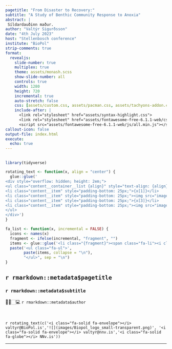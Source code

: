 ```yaml
---
pagetitle: "From Disaster to Recovery:"
subtitle: "A Study of Benthic Community Response to Anoxia"
abstract: |
 Síldardauðinn maður. 
author: "Valtýr Sigurðsson"
date: "4th July 2023"
host: "Stellenbosch conference"
institute: "BioPol"
strip-comments: true
format: 
  revealjs:
    slide-number: true
    multiplex: true
    theme: assets/monash.scss
    show-slide-number: all
    controls: true
    width: 1280
    height: 720
    incremental: true
    auto-stretch: false
    css: [assets/custom.css, assets/pacman.css, assets/tachyons-addon.css]
    include-after: |
      <link rel="stylesheet" href="assets/syntax-highlight.css">
      <link rel="stylesheet" href="assets/fontawesome-free-6.1.1-web/css/all.min.css">
      <script src="assets/fontawesome-free-6.1.1-web/js/all.min.js"></script>
callout-icon: false
output-file: index.html
execute:
  echo: true
---
```


##  {#title-slide background="images/sh.png"}

```r
library(tidyverse)

rotating_text <- function(x, align = "center") {
  glue::glue('
<div style="overflow: hidden; height: 2em;">
<ul class="content__container__list {align}" style="text-align: {align}">
<li class="content__item" style="padding-bottom: 25px;">{x[1]}</li>
<li class="content__item" style="padding-bottom: 25px;"><img src="images/Biopol_logo_small-transparent.png" alt="Logo" height="36px"></li>
<li class="content__item" style="padding-bottom: 25px;">{x[3]}</li>
<li class="content__item" style="padding-bottom: 25px;"><img src="images/logoNNV.svg" alt="Logo" height="36px"></li>
</ul>
</div>')
}

fa_list <- function(x, incremental = FALSE) {
  icons <- names(x)
  fragment <- ifelse(incremental, "fragment", "")
  items <- glue::glue('<li class="{fragment}"><span class="fa-li"><i class="{icons}"></i></span> {x}</li>')
  paste('<ul class="fa-ul">', 
        paste(items, collapse = "\n"),
        "</ul>", sep = "\n")
}

```

::: title-box
<h2>`r rmarkdown::metadata$pagetitle`</h2>

<h3>`r rmarkdown::metadata$subtitle`</h3>

👨‍💻🏻‍💻 [`r rmarkdown::metadata$author`]{.author}

<br>

`r rotating_text(c('<i class="fa-solid fa-envelope"></i> valtyr@BioPol.is','![](images/Biopol_logo_small-transparent.png)', '<i class="fa-solid fa-envelope"></i> valtyr@nnv.is','<i class="fa-solid fa-globe"></i> NNv.is'))`
:::


------------------------------------------------------------------------

##  {background-image="images/2.png"}
##  {background-image="images/3.png"}
##  {background-image="images/4.png"}
##  {background-image="images/5.png"}
##  {background-image="images/6.png"}
##  {background-image="images/7.png"}
##  {background-image="images/8.png"}
##  {background-image="images/9.png"}
##  {background-image="images/10.png"}
##  {background-image="images/11.png"}
##  {background-iframe="https://valtyrio.shinyapps.io/docs/" background-interactive="true"}
##  {background-image="images/12.png"}
##  {background-image="images/13.png"}

